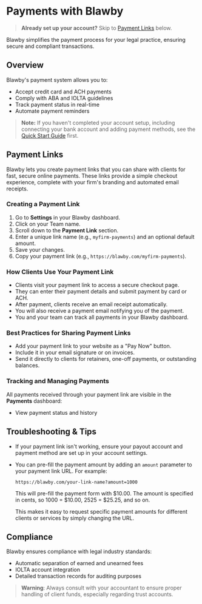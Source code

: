 # Payments with Blawby

> **Already set up your account?** Skip to [Payment Links](#payment-links) below.

Blawby simplifies the payment process for your legal practice, ensuring secure and compliant transactions.

## Overview

Blawby's payment system allows you to:

- Accept credit card and ACH payments
- Comply with ABA and IOLTA guidelines
- Track payment status in real-time
- Automate payment reminders

> **Note:** If you haven't completed your account setup, including connecting your bank account and adding payment methods, see the [Quick Start Guide](/get-started) first.

## Payment Links

Blawby lets you create payment links that you can share with clients for fast, secure online payments. These links provide a simple checkout experience, complete with your firm's branding and automated email receipts.

### Creating a Payment Link

1. Go to **Settings** in your Blawby dashboard.
2. Click on your Team name.
3. Scroll down to the **Payment Link** section.
4. Enter a unique link name (e.g., `myfirm-payments`) and an optional default amount.
5. Save your changes.
6. Copy your payment link (e.g., `https://blawby.com/myfirm-payments`).

### How Clients Use Your Payment Link

- Clients visit your payment link to access a secure checkout page.
- They can enter their payment details and submit payment by card or ACH.
- After payment, clients receive an email receipt automatically.
- You will also receive a payment email notifying you of the payment.
- You and your team can track all payments in your Blawby dashboard.

### Best Practices for Sharing Payment Links

- Add your payment link to your website as a "Pay Now" button.
- Include it in your email signature or on invoices.
- Send it directly to clients for retainers, one-off payments, or outstanding balances.

### Tracking and Managing Payments

All payments received through your payment link are visible in the **Payments** dashboard:
- View payment status and history

## Troubleshooting & Tips

- If your payment link isn't working, ensure your payout account and payment method are set up in your account settings.
- You can pre-fill the payment amount by adding an `amount` parameter to your payment link URL. For example:

  `https://blawby.com/your-link-name?amount=1000`

  This will pre-fill the payment form with $10.00. The amount is specified in cents, so 1000 = $10.00, 2525 = $25.25, and so on.

  This makes it easy to request specific payment amounts for different clients or services by simply changing the URL.

## Compliance

Blawby ensures compliance with legal industry standards:

- Automatic separation of earned and unearned fees
- IOLTA account integration
- Detailed transaction records for auditing purposes

> **Warning**: Always consult with your accountant to ensure proper handling of client funds, especially regarding trust accounts. 